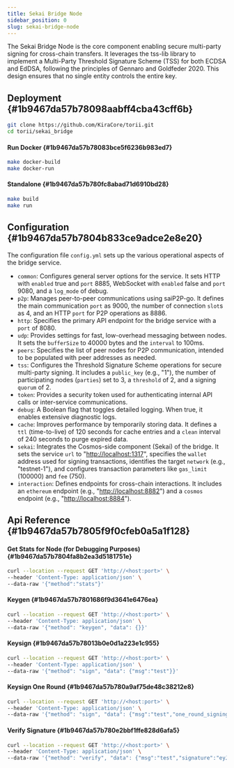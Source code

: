 ```yaml
---
title: Sekai Bridge Node
sidebar_position: 0
slug: sekai-bridge-node
---
```





The Sekai Bridge Node is the core component enabling secure multi-party signing for cross-chain transfers. It leverages the tss-lib library to implement a Multi-Party Threshold Signature Scheme (TSS) for both ECDSA and EdDSA, following the principles of Gennaro and Goldfeder 2020. This design ensures that no single entity controls the entire key.


## Deployment  {#1b9467da57b78098aabff4cba43cff6b}


```bash
git clone https://github.com/KiraCore/torii.git
cd torii/sekai_bridge
```


#### Run Docker {#1b9467da57b78083bce5f6236b983ed7}


```bash
make docker-build
make docker-run
```


#### Standalone  {#1b9467da57b780fc8abad71d6910bd28}


```bash
make build
make run
```


## Configuration {#1b9467da57b7804b833ce9adce2e8e20}


The configuration file `config.yml` sets up the various operational aspects of the bridge service. 

- `common`: Configures general server options for the service. It sets HTTP with `enabled` true and `port` 8885, WebSocket with `enabled` false and `port` 9080, and a `log_mode` of debug.
- `p2p`: Manages peer-to-peer communications using saiP2P-go. It defines the main communication `port` as 9000, the number of connection `slot`s as 4, and an HTTP `port` for P2P operations as 8886.
- `http`: Specifies the primary API endpoint for the bridge service with a `port` of 8080.
- `udp`: Provides settings for fast, low-overhead messaging between nodes. It sets the `bufferSize` to 40000 bytes and the `interval` to 100ms.
- `peers`: Specifies the list of peer nodes for P2P communication, intended to be populated with peer addresses as needed.
- `tss`: Configures the Threshold Signature Scheme operations for secure multi-party signing. It includes a `public_key` (e.g., "1"), the number of participating nodes (`parties`) set to 3, a `threshold` of 2, and a signing `quorum` of 2.
- `token`: Provides a security token used for authenticating internal API calls or inter-service communications.
- `debug`: A Boolean flag that toggles detailed logging. When true, it enables extensive diagnostic logs.
- `cache`: Improves performance by temporarily storing data. It defines a `ttl` (time-to-live) of 120 seconds for cache entries and a `clean` interval of 240 seconds to purge expired data.
- `sekai`: Integrates the Cosmos-side component (Sekai) of the bridge. It sets the service `url` to "[http://localhost:1317](http://localhost:1317/)", specifies the `wallet` address used for signing transactions, identifies the target `network` (e.g., "testnet-1"), and configures transaction parameters like `gas_limit` (100000) and `fee` (750).
- `interaction`: Defines endpoints for cross-chain interactions. It includes an `ethereum` endpoint (e.g., "[http://localhost:8882](http://localhost:8882/)") and a `cosmos` endpoint (e.g., "[http://localhost:8884](http://localhost:8884/)").

## Api Reference {#1b9467da57b7805f9f0cfeb0a5a1f128}


#### Get Stats for Node (for Debugging Purposes) {#1b9467da57b7804fa8b2ea3d5181751e}


```bash
curl --location --request GET 'http://<host:port>' \
--header 'Content-Type: application/json' \
--data-raw '{"method":"stats"}'
```


#### Keygen {#1b9467da57b7801686f9d3641e6476ea}


```bash
curl --location --request GET 'http://<host:port>' \
--header 'Content-Type: application/json' \
--data-raw '{"method": "keygen", "data": {}}'
```


#### Keysign {#1b9467da57b78013b0e0d1a223e1c955}


```bash
curl --location --request GET 'http://<host:port>' \
--header 'Content-Type: application/json' \
--data-raw '{"method": "sign", "data": {"msg":"test"}}'
```


#### Keysign One Round {#1b9467da57b780a9af75de48c38212e8}


```bash
curl --location --request GET 'http://<host:port>' \
--header 'Content-Type: application/json' \
--data-raw '{"method": "sign", "data": {"msg":"test","one_round_signing":true}}'
```


#### Verify Signature {#1b9467da57b780e2bbf1ffe828d6afa5}


```bash
curl --location --request GET 'http://<host:port>' \
--header 'Content-Type: application/json' \
--data-raw '{"method": "verify", "data": {"msg":"test","signature":"eyJzaWduYXR1cmUiOiJmK013d0NscTl1OGpmNzJnWEFjTnVqTjU2OWdkMTNod0x6QzQwTFB3RzdnOGVjZU50VFUzY1lmQzFRekNwQ0xGZWxjM0Nkcy9OajRqTzNmL0E3R043UT09Iiwic2lnbmF0dXJlX3JlY292ZXJ5IjoiQVE9PSIsInIiOiJmK013d0NscTl1OGpmNzJnWEFjTnVqTjU2OWdkMTNod0x6QzQwTFB3RzdnPSIsInMiOiJQSG5IamJVMU4zR0h3dFVNd3FRaXhYcFhOd25iUHpZK0l6dDMvd094amUwPSIsIm0iOiJNVEF4TUE9PSJ9"}}'
```


